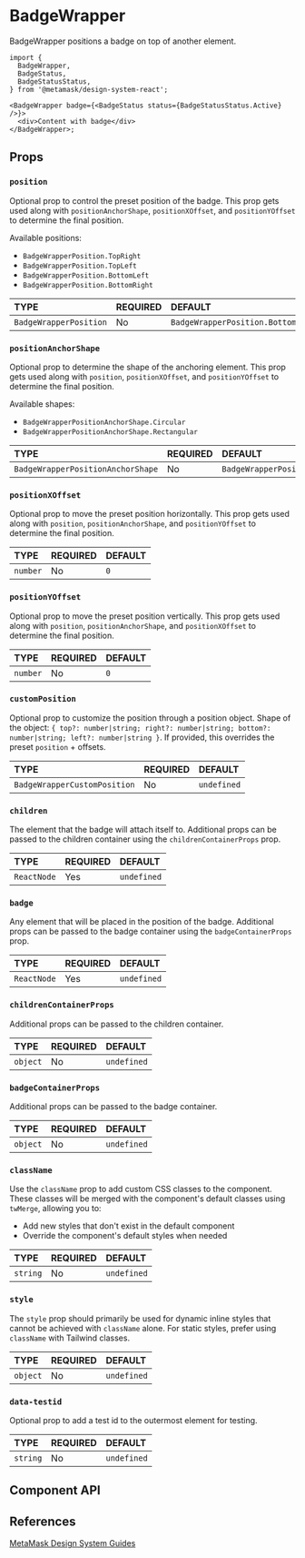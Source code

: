 
# BadgeWrapper

BadgeWrapper positions a badge on top of another element.

```tsx
import {
  BadgeWrapper,
  BadgeStatus,
  BadgeStatusStatus,
} from '@metamask/design-system-react';

<BadgeWrapper badge={<BadgeStatus status={BadgeStatusStatus.Active} />}>
  <div>Content with badge</div>
</BadgeWrapper>;
```

<Canvas of={BadgeWrapperStories.Default} />

## Props

### `position`

Optional prop to control the preset position of the badge. This prop gets used along with `positionAnchorShape`, `positionXOffset`, and `positionYOffset` to determine the final position.

Available positions:

- `BadgeWrapperPosition.TopRight`
- `BadgeWrapperPosition.TopLeft`
- `BadgeWrapperPosition.BottomLeft`
- `BadgeWrapperPosition.BottomRight`

<table>
  <thead>
    <tr>
      <th align="left">TYPE</th>
      <th align="left">REQUIRED</th>
      <th align="left">DEFAULT</th>
    </tr>
  </thead>
  <tbody>
    <tr>
      <td align="left">
        <code>BadgeWrapperPosition</code>
      </td>
      <td align="left">No</td>
      <td align="left">
        <code>BadgeWrapperPosition.BottomRight</code>
      </td>
    </tr>
  </tbody>
</table>

<Canvas of={BadgeWrapperStories.Position} />

### `positionAnchorShape`

Optional prop to determine the shape of the anchoring element. This prop gets used along with `position`, `positionXOffset`, and `positionYOffset` to determine the final position.

Available shapes:

- `BadgeWrapperPositionAnchorShape.Circular`
- `BadgeWrapperPositionAnchorShape.Rectangular`

<table>
  <thead>
    <tr>
      <th align="left">TYPE</th>
      <th align="left">REQUIRED</th>
      <th align="left">DEFAULT</th>
    </tr>
  </thead>
  <tbody>
    <tr>
      <td align="left">
        <code>BadgeWrapperPositionAnchorShape</code>
      </td>
      <td align="left">No</td>
      <td align="left">
        <code>BadgeWrapperPositionAnchorShape.Circular</code>
      </td>
    </tr>
  </tbody>
</table>

<Canvas of={BadgeWrapperStories.PositionAnchorShape} />

### `positionXOffset`

Optional prop to move the preset position horizontally. This prop gets used along with `position`, `positionAnchorShape`, and `positionYOffset` to determine the final position.

<table>
  <thead>
    <tr>
      <th align="left">TYPE</th>
      <th align="left">REQUIRED</th>
      <th align="left">DEFAULT</th>
    </tr>
  </thead>
  <tbody>
    <tr>
      <td align="left">
        <code>number</code>
      </td>
      <td align="left">No</td>
      <td align="left">
        <code>0</code>
      </td>
    </tr>
  </tbody>
</table>

<Canvas of={BadgeWrapperStories.PositionXOffset} />

### `positionYOffset`

Optional prop to move the preset position vertically. This prop gets used along with `position`, `positionAnchorShape`, and `positionXOffset` to determine the final position.

<table>
  <thead>
    <tr>
      <th align="left">TYPE</th>
      <th align="left">REQUIRED</th>
      <th align="left">DEFAULT</th>
    </tr>
  </thead>
  <tbody>
    <tr>
      <td align="left">
        <code>number</code>
      </td>
      <td align="left">No</td>
      <td align="left">
        <code>0</code>
      </td>
    </tr>
  </tbody>
</table>

<Canvas of={BadgeWrapperStories.PositionYOffset} />

### `customPosition`

Optional prop to customize the position through a position object. Shape of the object: `{ top?: number|string; right?: number|string; bottom?: number|string; left?: number|string }`. If provided, this overrides the preset `position` + offsets.

<table>
  <thead>
    <tr>
      <th align="left">TYPE</th>
      <th align="left">REQUIRED</th>
      <th align="left">DEFAULT</th>
    </tr>
  </thead>
  <tbody>
    <tr>
      <td align="left">
        <code>BadgeWrapperCustomPosition</code>
      </td>
      <td align="left">No</td>
      <td align="left">
        <code>undefined</code>
      </td>
    </tr>
  </tbody>
</table>

<Canvas of={BadgeWrapperStories.CustomPosition} />

### `children`

The element that the badge will attach itself to. Additional props can be passed to the children container using the `childrenContainerProps` prop.

<table>
  <thead>
    <tr>
      <th align="left">TYPE</th>
      <th align="left">REQUIRED</th>
      <th align="left">DEFAULT</th>
    </tr>
  </thead>
  <tbody>
    <tr>
      <td align="left">
        <code>ReactNode</code>
      </td>
      <td align="left">Yes</td>
      <td align="left">
        <code>undefined</code>
      </td>
    </tr>
  </tbody>
</table>

### `badge`

Any element that will be placed in the position of the badge. Additional props can be passed to the badge container using the `badgeContainerProps` prop.

<table>
  <thead>
    <tr>
      <th align="left">TYPE</th>
      <th align="left">REQUIRED</th>
      <th align="left">DEFAULT</th>
    </tr>
  </thead>
  <tbody>
    <tr>
      <td align="left">
        <code>ReactNode</code>
      </td>
      <td align="left">Yes</td>
      <td align="left">
        <code>undefined</code>
      </td>
    </tr>
  </tbody>
</table>

<Canvas of={BadgeWrapperStories.Badge} />

### `childrenContainerProps`

Additional props can be passed to the children container.

<table>
  <thead>
    <tr>
      <th align="left">TYPE</th>
      <th align="left">REQUIRED</th>
      <th align="left">DEFAULT</th>
    </tr>
  </thead>
  <tbody>
    <tr>
      <td align="left">
        <code>object</code>
      </td>
      <td align="left">No</td>
      <td align="left">
        <code>undefined</code>
      </td>
    </tr>
  </tbody>
</table>

### `badgeContainerProps`

Additional props can be passed to the badge container.

<table>
  <thead>
    <tr>
      <th align="left">TYPE</th>
      <th align="left">REQUIRED</th>
      <th align="left">DEFAULT</th>
    </tr>
  </thead>
  <tbody>
    <tr>
      <td align="left">
        <code>object</code>
      </td>
      <td align="left">No</td>
      <td align="left">
        <code>undefined</code>
      </td>
    </tr>
  </tbody>
</table>

### `className`

Use the `className` prop to add custom CSS classes to the component. These classes will be merged with the component's default classes using `twMerge`, allowing you to:

- Add new styles that don't exist in the default component
- Override the component's default styles when needed

<table>
  <thead>
    <tr>
      <th align="left">TYPE</th>
      <th align="left">REQUIRED</th>
      <th align="left">DEFAULT</th>
    </tr>
  </thead>
  <tbody>
    <tr>
      <td align="left">
        <code>string</code>
      </td>
      <td align="left">No</td>
      <td align="left">
        <code>undefined</code>
      </td>
    </tr>
  </tbody>
</table>

### `style`

The `style` prop should primarily be used for dynamic inline styles that cannot be achieved with `className` alone. For static styles, prefer using `className` with Tailwind classes.

<table>
  <thead>
    <tr>
      <th align="left">TYPE</th>
      <th align="left">REQUIRED</th>
      <th align="left">DEFAULT</th>
    </tr>
  </thead>
  <tbody>
    <tr>
      <td align="left">
        <code>object</code>
      </td>
      <td align="left">No</td>
      <td align="left">
        <code>undefined</code>
      </td>
    </tr>
  </tbody>
</table>

### `data-testid`

Optional prop to add a test id to the outermost element for testing.

<table>
  <thead>
    <tr>
      <th align="left">TYPE</th>
      <th align="left">REQUIRED</th>
      <th align="left">DEFAULT</th>
    </tr>
  </thead>
  <tbody>
    <tr>
      <td align="left">
        <code>string</code>
      </td>
      <td align="left">No</td>
      <td align="left">
        <code>undefined</code>
      </td>
    </tr>
  </tbody>
</table>

## Component API

<Controls of={BadgeWrapperStories.Default} />

## References

[MetaMask Design System Guides](https://www.notion.so/MetaMask-Design-System-Guides-Design-f86ecc914d6b4eb6873a122b83c12940)

